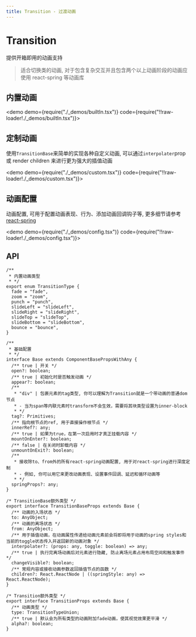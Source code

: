 ```yaml
---
title: Transition - 过渡动画
---
```


# Transition

提供开箱即用的动画支持

> 适合切换类的动画, 对于包含复杂交互并且包含两个以上动画阶段的动画应使用 react-spring 等动画库

## 内置动画

<demo demo={require("./_demos/builtIn.tsx")} code={require("!!raw-loader!./_demos/builtIn.tsx")}></demo>

## 定制动画

使用`TransitionBase`来简单的实现各种自定义动画, 可以通过`interpolater`prop 或 render children 来进行更为强大的插值动画

<demo demo={require("./_demos/custom.tsx")} code={require("!!raw-loader!./_demos/custom.tsx")}></demo>


## 动画配置

动画配置, 可用于配置动画表现、行为、添加动画回调钩子等, 更多细节请参考[react-spring](https://www.react-spring.io/)

<demo demo={require("./_demos/config.tsx")} code={require("!!raw-loader!./_demos/config.tsx")}></demo>


## API

```tsx | pure
/**
 * 内置动画类型
 * */
export enum TransitionType {
  fade = "fade",
  zoom = "zoom",
  punch = "punch",
  slideLeft = "slideLeft",
  slideRight = "slideRight",
  slideTop = "slideTop",
  slideBottom = "slideBottom",
  bounce = "bounce",
}

/**
 * 基础配置
 * */
interface Base extends ComponentBasePropsWithAny {
  /** true | 开关 */
  open?: boolean;
  /** true | 初始化时是否触发动画 */
  appear?: boolean;
  /**
   * "div" | 包裹元素的tag类型, 你可以理解为Transition就是一个带动画的普通dom节点
   * - 当为span等内联元素时transform不会生效，需要将其块类型设置为inner-block
   * */
  tag?: Primitives;
  /** 指向根节点的ref, 用于直接操作根节点 */
  innerRef?: any;
  /** true | 如果为true，在第一次启用时才真正挂载内容 */
  mountOnEnter?: boolean;
  /** false | 在关闭时卸载内容 */
  unmountOnExit?: boolean;
  /**
   * 接收除to、from外的所有react-spring动画配置, 用于对react-spring进行深度定制
   * - 例如, 你可以用它来更改动画表现、设置事件回调、延迟和循环动画等
   * */
  springProps?: any;
}

/* TransitionBase额外类型 */
export interface TransitionBaseProps extends Base {
  /** 动画的入场状态 */
  to: AnyObject;
  /** 动画的离场状态 */
  from: AnyObject;
  /** 用于插值动画，在动画属性传递给动画元素前会将即将用于动画的spring styles和当前的toggle状态传入并返回新的动画对象 */
  interpolater?: (props: any, toggle: boolean) => any;
  /** true | 执行完离场动画后对元素进行隐藏, 防止离场元素占用布局空间和触发事件 */
  changeVisible?: boolean;
  /** 常规内容或接收动画参数返回插值节点的函数 */
  children?: React.ReactNode | ((springStyle: any) => React.ReactNode);
}

/* Transition额外类型 */
export interface TransitionProps extends Base {
  /** 动画类型 */
  type: TransitionTypeUnion;
  /** true | 默认会为所有类型的动画附加fade动画，使其视觉效果更平滑 */
  alpha?: boolean;
}
```
